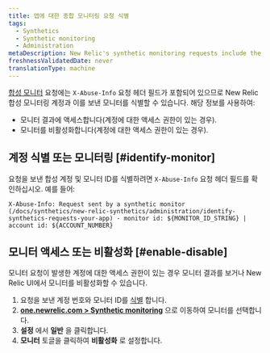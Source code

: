 ```yaml
---
title: 앱에 대한 종합 모니터링 요청 식별
tags:
  - Synthetics
  - Synthetic monitoring
  - Administration
metaDescription: New Relic's synthetic monitoring requests include the x-info-abuse header to help you identify the account and monitor that sent it.
freshnessValidatedDate: never
translationType: machine
---
```


[합성 모니터](/docs/synthetics/new-relic-synthetics/using-monitors/add-edit-monitors) 요청에는 `X-Abuse-Info` 요청 헤더 필드가 포함되어 있으므로 New Relic 합성 모니터링 계정과 이를 보낸 모니터를 식별할 수 있습니다. 해당 정보를 사용하여:

* 모니터 결과에 액세스합니다(계정에 대한 액세스 권한이 있는 경우).
* 모니터를 비활성화합니다(계정에 대한 액세스 권한이 있는 경우).

## 계정 식별 또는 모니터링 [#identify-monitor]

요청을 보낸 합성 계정 및 모니터 ID를 식별하려면 `X-Abuse-Info` 요청 헤더 필드를 확인하십시오. 예를 들어:

```
X-Abuse-Info: Request sent by a synthetic monitor (/docs/synthetics/new-relic-synthetics/administration/identify-synthetics-requests-your-app) - monitor id: ${MONITOR_ID_STRING} | account id: ${ACCOUNT_NUMBER}
```

## 모니터 액세스 또는 비활성화 [#enable-disable]

모니터 요청이 발생한 계정에 대한 액세스 권한이 있는 경우 모니터 결과를 보거나 New Relic UI에서 모니터를 비활성화할 수 있습니다.

1. 요청을 보낸 계정 번호와 모니터 ID를 [식별](#identify-monitor) 합니다.
2. **[one.newrelic.com > Synthetic monitoring](https://one.newrelic.com/synthetics-nerdlets)** 으로 이동하여 모니터를 선택합니다.
3. **설정** 에서 **일반** 을 클릭합니다.
4. **모니터** 토글을 클릭하여 **비활성화** 로 설정합니다.
